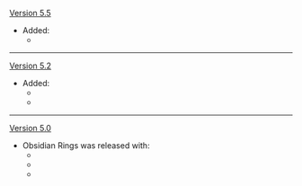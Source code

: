 [[Version 5.5]]
* Added:
** {{Item|Sunset-Blue Obsidian Ring}}
----
[[Version 5.2]]
* Added:
** {{Item|Purple Obsidian Ring}}
** {{Item|Crimson Obsidian Ring}}
----
[[Version 5.0]]
* Obsidian Rings was released with:
** {{Item|Azure Obsidian Ring}}
** {{Item|Green Obsidian Ring}}
** {{Item|Yellow Obsidian Ring}}